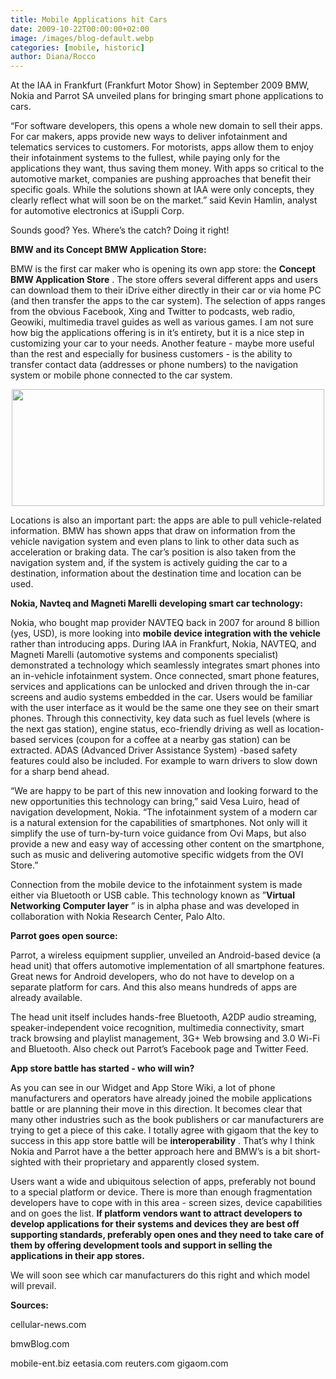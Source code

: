 ```yaml
---
title: Mobile Applications hit Cars
date: 2009-10-22T00:00:00+02:00
image: /images/blog-default.webp
categories: [mobile, historic]
author: Diana/Rocco
---
```


<div class="entry-content">
At the IAA in Frankfurt (Frankfurt Motor Show) in September 2009 BMW, Nokia and Parrot SA unveiled plans for bringing smart phone applications to cars.





“For software developers, this opens a whole new domain to sell their apps. For car makers, apps provide new ways to deliver infotainment and telematics services to customers. For motorists, apps allow them to enjoy their infotainment systems to the fullest, while paying only for the applications they want, thus saving them money. With apps so critical to the automotive market, companies are pushing approaches that benefit their specific goals. While the solutions shown at IAA were only concepts, they clearly reflect what will soon be on the market.” said Kevin Hamlin, analyst for automotive electronics at iSuppli Corp.





Sounds good? Yes. Where’s the catch? Doing it right!







**BMW and its Concept BMW Application Store:** 





BMW is the first car maker who is opening its own app store: the **Concept BMW Application Store** . The store offers several different apps and users can download them to their iDrive either directly in their car or via home PC (and then transfer the apps to the car system). The selection of apps ranges from the obvious Facebook, Xing and Twitter to podcasts, web radio, Geowiki, multimedia travel guides as well as various games. I am not sure how big the applications offering is in it’s entirety, but it is a nice step in customizing your car to your needs. Another feature - maybe more useful than the rest and especially for business customers - is the ability to transfer contact data (addresses or phone numbers) to the navigation system or mobile phone connected to the car system.
<p style="text-align: center;">
<img class="size-full wp-image-1042 aligncenter" title="infotaiment-1-655x245" src="http://pavingways.com/wp-content/uploads/infotaiment-1-655x245.jpg" alt="" width="500" height="187" />
</p>


Locations is also an important part: the apps are able to pull vehicle-related information. BMW has shown apps that draw on information from the vehicle navigation system and even plans to link to other data such as acceleration or braking data. The car’s position is also taken from the navigation system and, if the system is actively guiding the car to a destination, information about the destination time and location can be used.



**Nokia, Navteq and Magneti Marelli** **developing smart car technology:** 





Nokia, who bought map provider NAVTEQ back in 2007 for around 8 billion (yes, USD), is more looking into **mobile device integration with the vehicle**  rather than introducing apps. During IAA in Frankfurt, Nokia, NAVTEQ, and Magneti Marelli (automotive systems and components specialist) demonstrated a technology which seamlessly integrates smart phones into an in-vehicle infotainment system. Once connected, smart phone features, services and applications can be unlocked and driven through the in-car screens and audio systems embedded in the car. Users would be familiar with the user interface as it would be the same one they see on their smart phones. Through this connectivity, key data such as fuel levels (where is the next gas station), engine status, eco-friendly driving as well as location-based services (coupon for a coffee at a nearby gas station) can be extracted. ADAS (Advanced Driver Assistance System) -based safety features could also be included. For example to warn drivers to slow down for a sharp bend ahead.





“We are happy to be part of this new innovation and looking forward to the new opportunities this technology can bring,” said Vesa Luiro, head of navigation development, Nokia. “The infotainment system of a modern car is a natural extension for the capabilities of smartphones. Not only will it simplify the use of turn-by-turn voice guidance from Ovi Maps, but also provide a new and easy way of accessing other content on the smartphone, such as music and delivering automotive specific widgets from the OVI Store.”





Connection from the mobile device to the infotainment system is made either via Bluetooth or USB cable. This technology known as ”**Virtual Networking Computer layer** ” is in alpha phase and was developed in collaboration with Nokia Research Center, Palo Alto.



**Parrot goes open source:** 



Parrot, a wireless equipment supplier, unveiled an Android-based device (a head unit) that offers automotive implementation of all smartphone features. Great news for Android developers, who do not have to develop on a separate platform for cars. And this also means hundreds of apps are already available.





The head unit itself includes hands-free Bluetooth, A2DP audio streaming, speaker-independent voice recognition, multimedia connectivity, smart track browsing and playlist management, 3G+ Web browsing and 3.0 Wi-Fi and Bluetooth. Also check out Parrot’s Facebook page and Twitter Feed.



**App store battle has started - who will win?** 





As you can see in our Widget and App Store Wiki, a lot of phone manufacturers and operators have already joined the mobile applications battle or are planning their move in this direction. It becomes clear that many other industries such as the book publishers or car manufacturers are trying to get a piece of this cake. I totally agree with gigaom that the key to success in this app store battle will be **interoperability** . That’s why I think Nokia and Parrot have a the better approach here and BMW’s is a bit short-sighted with their proprietary and apparently closed system.





Users want a wide and ubiquitous selection of apps, preferably not bound to a special platform or device. There is more than enough fragmentation developers have to cope with in this area - screen sizes, device capabilities and on goes the list. **If platform vendors want to attract developers to develop applications for their systems and devices they are best off supporting standards, preferably open ones and they need to take care of them by offering development tools and support in selling the applications in their app stores.** 





We will soon see which car manufacturers do this right and which model will prevail.



**Sources:** 


cellular-news.com


bmwBlog.com


mobile-ent.biz
eetasia.com
reuters.com
gigaom.com
</div>

